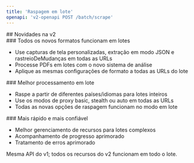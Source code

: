 ```yaml
---
title: 'Raspagem em lote'
openapi: 'v2-openapi POST /batch/scrape'
---
```


<div id="whats-new-in-v2">
  ## Novidades na v2
</div>

<div id="all-new-formats-work-in-batches">
  ### Todos os novos formatos funcionam em lotes
</div>

- Use capturas de tela personalizadas, extração em modo JSON e rastreioDeMudanças em todas as URLs
- Processe PDFs em lotes com o novo sistema de análise
- Aplique as mesmas configurações de formato a todas as URLs do lote

<div id="better-batch-processing">
  ### Melhor processamento em lote
</div>

- Raspe a partir de diferentes países/idiomas para lotes inteiros
- Use os modos de proxy basic, stealth ou auto em todas as URLs
- Todas as novas opções de raspagem funcionam no modo em lote

<div id="faster-and-more-reliable">
  ### Mais rápido e mais confiável
</div>

- Melhor gerenciamento de recursos para lotes complexos
- Acompanhamento de progresso aprimorado
- Tratamento de erros aprimorado

Mesma API do v1; todos os recursos do v2 funcionam em todo o lote.